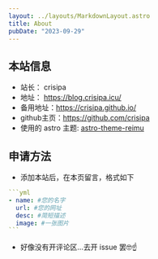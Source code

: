---
layout: ../layouts/MarkdownLayout.astro
title: About
pubDate: "2023-09-29"
---

## 本站信息

- 站长： crisipa
- 地址： https://blog.crisipa.icu/
- 备用地址：https://crisipa.github.io/
- github主页：https://github.com/crisipa
- 使用的 astro 主题: [astro-theme-reimu](https://github.com/D-Sketon/astro-theme-reimu)

## 申请方法

- 添加本站后，在本页留言，格式如下

````yml
```yml
- name: #您的名字
  url: #您的网址
  desc: #简短描述
  image: #一张图片
```
````

- 好像没有开评论区...去开 issue 罢🤓☝️


<FriendCard />
